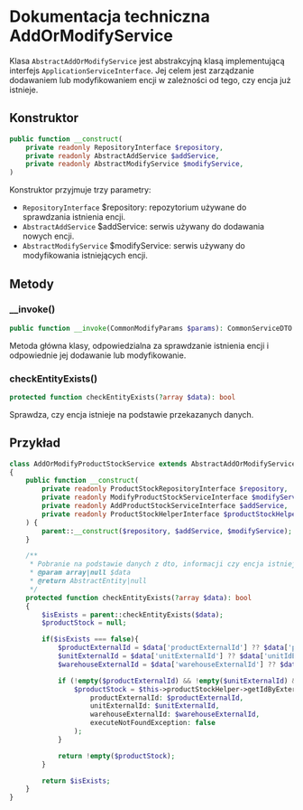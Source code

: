 # Dokumentacja techniczna AddOrModifyService

Klasa `AbstractAddOrModifyService` jest abstrakcyjną klasą implementującą interfejs `ApplicationServiceInterface`. Jej celem jest zarządzanie dodawaniem lub modyfikowaniem encji w zależności od tego, czy encja już istnieje.

## Konstruktor
```php
public function __construct(
    private readonly RepositoryInterface $repository,
    private readonly AbstractAddService $addService,
    private readonly AbstractModifyService $modifyService,
)
```
Konstruktor przyjmuje trzy parametry:

* `RepositoryInterface` $repository: repozytorium używane do sprawdzania istnienia encji.
* `AbstractAddService` $addService: serwis używany do dodawania nowych encji.
* `AbstractModifyService` $modifyService: serwis używany do modyfikowania istniejących encji.

## Metody

### **__invoke()**
```php
public function __invoke(CommonModifyParams $params): CommonServiceDTO
```
Metoda główna klasy, odpowiedzialna za sprawdzanie istnienia encji i odpowiednie jej dodawanie lub modyfikowanie.

### **checkEntityExists()**
```php
protected function checkEntityExists(?array $data): bool
```
Sprawdza, czy encja istnieje na podstawie przekazanych danych.


## Przykład

```php
class AddOrModifyProductStockService extends AbstractAddOrModifyService implements AddOrModifyProductStockServiceInterface
{
    public function __construct(
        private readonly ProductStockRepositoryInterface $repository,
        private readonly ModifyProductStockServiceInterface $modifyService,
        private readonly AddProductStockServiceInterface $addService,
        private readonly ProductStockHelperInterface $productStockHelper
    ) {
        parent::__construct($repository, $addService, $modifyService);
    }

    /**
     * Pobranie na podstawie danych z dto, informacji czy encja istnieje
     * @param array|null $data
     * @return AbstractEntity|null
     */
    protected function checkEntityExists(?array $data): bool
    {
        $isExists = parent::checkEntityExists($data);
        $productStock = null;

        if($isExists === false){
            $productExternalId = $data['productExternalId'] ?? $data['productIdExternal'] ?? null;
            $unitExternalId = $data['unitExternalId'] ?? $data['unitIdExternal'] ?? null;
            $warehouseExternalId = $data['warehouseExternalId'] ?? $data['warehouseIdExternal'] ?? null;

            if (!empty($productExternalId) && !empty($unitExternalId) && !empty($warehouseExternalId)) {
                $productStock = $this->productStockHelper->getIdByExternalIds(
                    productExternalId: $productExternalId,
                    unitExternalId: $unitExternalId,
                    warehouseExternalId: $warehouseExternalId,
                    executeNotFoundException: false
                );
            }

            return !empty($productStock);
        }

        return $isExists;
    }
}
```
